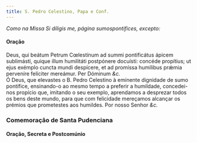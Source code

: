 ```yaml
---
title: S. Pedro Celestino, Papa e Conf.
---
```


<em>Como na Missa Si díligis me, página sumospontifices, excepto:</em>

<h4 class="text-center">Oração</h4>
<div class="grid grid-cols-2 gap-5">
  <div class="col-6 dropcaps text-justify">
    Deus, qui beátum Petrum Cœlestínum ad summi pontificátus ápicem sublimásti,
    quique illum humilitáti postpónere docuísti: concéde propítius; ut ejus
    exémplo cuncta mundi despícere, et ad promíssa humílibus prǽmia perveníre
    felíciter mereámur. Per Dóminum <em>&c.</em>
  </div>
  <div class="col-6 dropcaps text-justify">
    Ó Deus, que elevastes o B. Pedro Celestino à eminente dignidade de sumo
    pontífice, ensinando-o ao mesmo tempo a preferir a humildade, concedei-nos
    propício que, imitando o seu exemplo, aprendamos a desprezar todos os bens
    deste mundo, para que com felicidade mereçamos alcançar os prémios que
    prometestes aos humildes. Por nosso Senhor <em>&c.</em>
  </div>
</div>

<h3 class="text-center">Comemoração de Santa Pudenciana</h3>

<h4 class="text-center">Oração, Secreta e Postcomúnio</h4>
